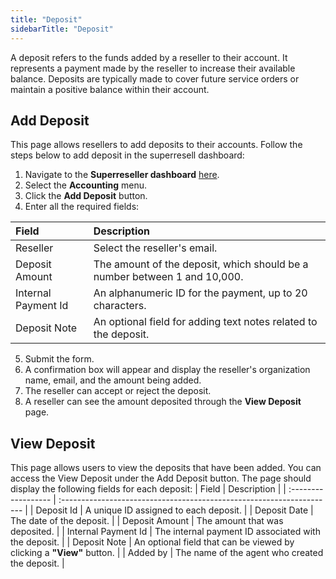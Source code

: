 ```yaml
---
title: "Deposit"
sidebarTitle: "Deposit"
---
```


A deposit refers to the funds added by a reseller to their account. It represents a payment made by the reseller to increase their available balance. Deposits are typically made to cover future service orders or maintain a positive balance within their account.

## Add Deposit
This page allows resellers to add deposits to their accounts. Follow the steps below to add deposit in the superresell dashboard:
1. Navigate to the **Superreseller dashboard** [here](https://superreseller-qa.nominus.host/).
2. Select the **Accounting** menu.
3. Click the **Add Deposit** button.
4. Enter all the required fields:

| Field               | Description                                                               |
| :------------------ | :------------------------------------------------------------------------ |
| Reseller            | Select the reseller's email.                                              |
| Deposit Amount      | The amount of the deposit, which should be a number between 1 and 10,000. |
| Internal Payment Id | An alphanumeric ID for the payment, up to 20 characters.                  |
| Deposit Note        | An optional field for adding text notes related to the deposit.           |
5. Submit the form.
6. A confirmation box will appear and display the reseller's organization name, email, and the amount being added.
7. The reseller can accept or reject the deposit.
8. A reseller can see the amount deposited through the **View Deposit** page.

## View Deposit
This page allows users to view the deposits that have been added. You can access the View Deposit under the Add Deposit button. The page should display the following fields for each deposit:
| Field               | Description                                                           |
| :------------------ | :-------------------------------------------------------------------- |
| Deposit Id          | A unique ID assigned to each deposit.                                 |
| Deposit Date        | The date of the deposit.                                              |
| Deposit Amount      | The amount that was deposited.                                        |
| Internal Payment Id | The internal payment ID associated with the deposit.                  |
| Deposit Note        | An optional field that can be viewed by clicking a **"View"** button. |
| Added by            | The name of the agent who created the deposit.                        |
